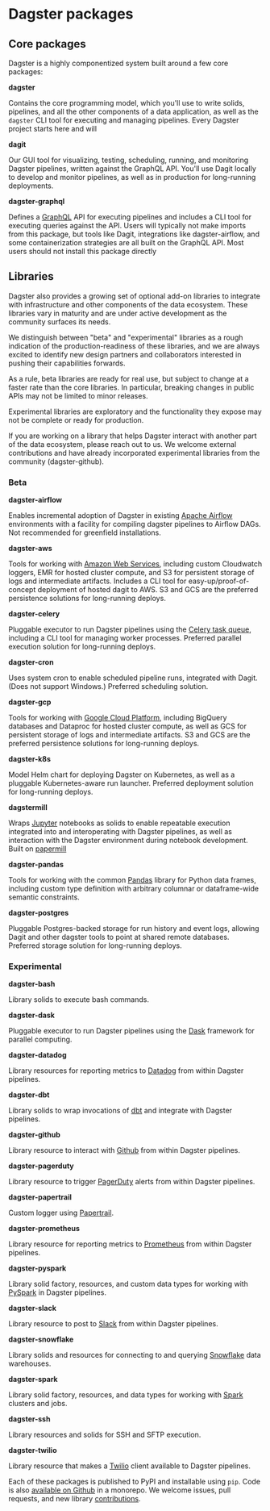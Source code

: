 # Dagster packages

## Core packages

Dagster is a highly componentized system built around a few core
packages:

**dagster**

Contains the core programming model, which you'll use to write
solids, pipelines, and all the other components of a data
application, as well as the `dagster` CLI tool for executing and
managing pipelines. Every Dagster project starts here and will

**dagit**

Our GUI tool for visualizing, testing, scheduling, running, and
monitoring Dagster pipelines, written against the GraphQL API.
You'll use Dagit locally to develop and monitor pipelines, as well
as in production for long-running deployments.

**dagster-graphql**

Defines a [GraphQL](https://graphql.org/) API for executing
pipelines and includes a CLI tool for executing queries against the
API. Users will typically not make imports from this package, but
tools like Dagit, integrations like dagster-airflow, and some
containerization strategies are all built on the GraphQL API. Most
users should not install this package directly

## Libraries

Dagster also provides a growing set of optional add-on libraries to
integrate with infrastructure and other components of the data
ecosystem. These libraries vary in maturity and are under active
development as the community surfaces its needs.

We distinguish between \"beta\" and \"experimental\" libraries as a
rough indication of the production-readiness of these libraries, and we
are always excited to identify new design partners and collaborators
interested in pushing their capabilities forwards.

As a rule, beta libraries are ready for real use, but subject to change
at a faster rate than the core libraries. In particular, breaking
changes in public APIs may not be limited to minor releases.

Experimental libraries are exploratory and the functionality they expose
may not be complete or ready for production.

If you are working on a library that helps Dagster interact with another
part of the data ecosystem, please reach out to us. We welcome external
contributions and have already incorporated experimental libraries from
the community (dagster-github).

### Beta

**dagster-airflow**

Enables incremental adoption of Dagster in existing [Apache
Airflow](https://airflow.apache.org/) environments with a facility
for compiling dagster pipelines to Airflow DAGs. Not recommended for
greenfield installations.

**dagster-aws**

Tools for working with [Amazon Web
Services](https://aws.amazon.com/), including custom Cloudwatch
loggers, EMR for hosted cluster compute, and S3 for persistent
storage of logs and intermediate artifacts. Includes a CLI tool for
easy-up/proof-of-concept deployment of hosted dagit to AWS. S3 and
GCS are the preferred persistence solutions for long-running
deploys.

**dagster-celery**

Pluggable executor to run Dagster pipelines using the [Celery task
queue](http://www.celeryproject.org/), including a CLI tool for
managing worker processes. Preferred parallel execution solution for
long-running deploys.

**dagster-cron**

Uses system cron to enable scheduled pipeline runs, integrated with
Dagit. (Does not support Windows.) Preferred scheduling solution.

**dagster-gcp**

Tools for working with [Google Cloud
Platform](https://cloud.google.com/), including BigQuery databases
and Dataproc for hosted cluster compute, as well as GCS for
persistent storage of logs and intermediate artifacts. S3 and GCS
are the preferred persistence solutions for long-running deploys.

**dagster-k8s**

Model Helm chart for deploying Dagster on Kubernetes, as well as a
pluggable Kubernetes-aware run launcher. Preferred deployment
solution for long-running deploys.

**dagstermill**

Wraps [Jupyter](https://jupyter.org/) notebooks as solids to enable
repeatable execution integrated into and interoperating with Dagster
pipelines, as well as interaction with the Dagster environment
during notebook development. Built on
[papermill](https://github.com/nteract/papermill)

**dagster-pandas**

Tools for working with the common
[Pandas](https://pandas.pydata.org/) library for Python data frames,
including custom type definition with arbitrary columnar or
dataframe-wide semantic constraints.

**dagster-postgres**

Pluggable Postgres-backed storage for run history and event logs,
allowing Dagit and other dagster tools to point at shared remote
databases. Preferred storage solution for long-running deploys.

### Experimental

**dagster-bash**

Library solids to execute bash commands.

**dagster-dask**

Pluggable executor to run Dagster pipelines using the
[Dask](https://dask.org/) framework for parallel computing.

**dagster-datadog**

Library resources for reporting metrics to
[Datadog](https://www.datadoghq.com/product/) from within Dagster
pipelines.

**dagster-dbt**

Library solids to wrap invocations of [dbt](https://www.getdbt.com/)
and integrate with Dagster pipelines.

**dagster-github**

Library resource to interact with [Github](https://github.com/) from
within Dagster pipelines.

**dagster-pagerduty**

Library resource to trigger [PagerDuty](https://www.pagerduty.com/)
alerts from within Dagster pipelines.

**dagster-papertrail**

Custom logger using [Papertrail](https://papertrailapp.com/).

**dagster-prometheus**

Library resource for reporting metrics to
[Prometheus](https://prometheus.io/) from within Dagster pipelines.

**dagster-pyspark**

Library solid factory, resources, and custom data types for working
with
[PySpark](https://spark.apache.org/docs/latest/api/python/index.html)
in Dagster pipelines.

**dagster-slack**

Library resource to post to [Slack](https://slack.com/) from within
Dagster pipelines.

**dagster-snowflake**

Library solids and resources for connecting to and querying
[Snowflake](https://www.snowflake.com/) data warehouses.

**dagster-spark**

Library solid factory, resources, and data types for working with
[Spark](https://spark.apache.org/) clusters and jobs.

**dagster-ssh**

Library resources and solids for SSH and SFTP execution.

**dagster-twilio**

Library resource that makes a [Twilio](https://www.twilio.com/)
client available to Dagster pipelines.

Each of these packages is published to PyPI and installable using `pip`.
Code is also [available on
Github](https://github.com/dagster-io/dagster) in a monorepo. We welcome
issues, pull requests, and new library
[contributions](/docs/community/contributing).
